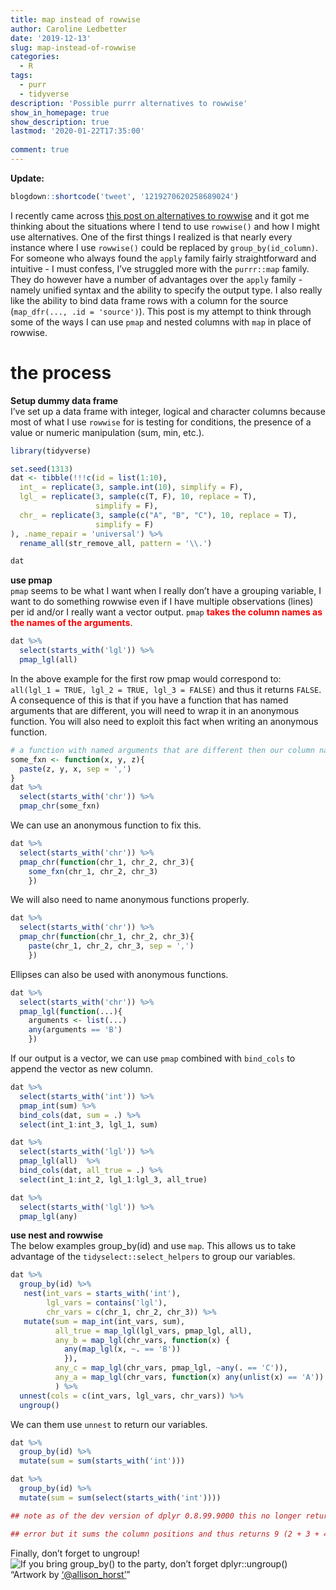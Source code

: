 ```yaml
---
title: map instead of rowwise
author: Caroline Ledbetter
date: '2019-12-13'
slug: map-instead-of-rowwise
categories:
  - R
tags:
  - purr
  - tidyverse
description: 'Possible purrr alternatives to rowwise'
show_in_homepage: true
show_description: true
lastmod: '2020-01-22T17:35:00'
  
comment: true
---
```

**Update:**  
```r
blogdown::shortcode('tweet', '1219270620258689024')
```

I recently came across 
[this post on alternatives to rowwise](https://community.rstudio.com/t/dplyr-alternatives-to-rowwise/8071) 
and it got me thinking about the situations where I tend to use `rowwise()` and 
how I might use alternatives. One of the first things I realized is that 
nearly every instance where I use `rowwise()` could be replaced by 
`group_by(id_column)`. For someone who always found the `apply` family fairly 
straightforward and intuitive - I must confess, I've struggled more with the
`purrr::map` family. They do however have a number of advantages over the 
`apply` family - namely unified syntax and the ability to specify the output 
type. I also really like the ability to bind data frame 
rows with a column for the source (`map_dfr(..., .id = 'source')`). This post 
is my attempt to think through some of the ways I can use `pmap` and 
nested columns with `map` in place of rowwise. 

# the process  
**Setup dummy data frame**   
I've set up a data frame with integer, logical and character columns because 
most of what I use `rowwise` for is testing for conditions, the presence of a 
value or numeric manipulation (sum, min, etc.).

```r
library(tidyverse)
```

```r
set.seed(1313)
dat <- tibble(!!!c(id = list(1:10), 
  int_ = replicate(3, sample.int(10), simplify = F), 
  lgl_ = replicate(3, sample(c(T, F), 10, replace = T), 
                   simplify = F), 
  chr_ = replicate(3, sample(c("A", "B", "C"), 10, replace = T), 
                   simplify = F)
), .name_repair = 'universal') %>% 
  rename_all(str_remove_all, pattern = '\\.')

```

```r
dat
```

**use pmap**  
`pmap` seems to be what I want when I really don't have a grouping variable, 
I want to do something rowwise even if I have multiple observations (lines) 
per id and/or I really want a vector output. 
`pmap` **<font color="red">takes the column names as
the names of the arguments</font>**. 

```r
dat %>% 
  select(starts_with('lgl')) %>% 
  pmap_lgl(all)
```
 
In the above example for the first row pmap would correspond to:  
`all(lgl_1 = TRUE, lgl_2 = TRUE, lgl_3 = FALSE)` and thus it returns 
`FALSE`. A consequence of this is that if you have a function that has named 
arguments that are different, you will need to wrap it in an anonymous function. 
You will also need to exploit this fact when writing an anonymous function. 

```r
# a function with named arguments that are different then our column names
some_fxn <- function(x, y, z){
  paste(z, y, x, sep = ',')
}
dat %>% 
  select(starts_with('chr')) %>% 
  pmap_chr(some_fxn)
```

We can use an anonymous function to fix this. 
```r
dat %>% 
  select(starts_with('chr')) %>% 
  pmap_chr(function(chr_1, chr_2, chr_3){
    some_fxn(chr_1, chr_2, chr_3)
    })
```

We will also need to name anonymous functions properly. 
```r
dat %>% 
  select(starts_with('chr')) %>% 
  pmap_chr(function(chr_1, chr_2, chr_3){
    paste(chr_1, chr_2, chr_3, sep = ',')
    })
```

Ellipses can also be used with anonymous functions. 
```r
dat %>% 
  select(starts_with('chr')) %>% 
  pmap_lgl(function(...){
    arguments <- list(...)
    any(arguments == 'B')
    })
```


If our output is a vector, we can use `pmap` 
combined with `bind_cols` to append the vector as new column.  

```r
dat %>% 
  select(starts_with('int')) %>% 
  pmap_int(sum) %>% 
  bind_cols(dat, sum = .) %>% 
  select(int_1:int_3, lgl_1, sum)

dat %>% 
  select(starts_with('lgl')) %>% 
  pmap_lgl(all)  %>% 
  bind_cols(dat, all_true = .) %>% 
  select(int_1:int_2, lgl_1:lgl_3, all_true)

dat %>% 
  select(starts_with('lgl')) %>% 
  pmap_lgl(any)

```

**use nest and rowwise**  
The below examples group_by(id) and use `map`. This allows us to take advantage
of the `tidyselect::select_helpers` to group our variables.
```r
dat %>%
  group_by(id) %>%
   nest(int_vars = starts_with('int'), 
        lgl_vars = contains('lgl'), 
        chr_vars = c(chr_1, chr_2, chr_3)) %>% 
   mutate(sum = map_int(int_vars, sum), 
          all_true = map_lgl(lgl_vars, pmap_lgl, all), 
          any_b = map_lgl(chr_vars, function(x) {
            any(map_lgl(x, ~. == 'B'))
            }), 
          any_c = map_lgl(chr_vars, pmap_lgl, ~any(. == 'C')), 
          any_a = map_lgl(chr_vars, function(x) any(unlist(x) == 'A'))
          ) %>% 
  unnest(cols = c(int_vars, lgl_vars, chr_vars)) %>% 
  ungroup()
```

We can them use
`unnest` to return our variables. 

```r
dat %>% 
  group_by(id) %>% 
  mutate(sum = sum(starts_with('int')))
```

```r
dat %>% 
  group_by(id) %>% 
  mutate(sum = sum(select(starts_with('int'))))
```
```r
## note as of the dev version of dplyr 0.8.99.9000 this no longer returns an
```
```r
## error but it sums the column positions and thus returns 9 (2 + 3 + 4). 
```






Finally, don't forget to ungroup! 
![If you bring group_by() to the party, don't forget dplyr::ungroup()](../../../images/group_by_ungroup.png)
"Artwork by ['@allison_horst'](https://github.com/allisonhorst/stats-illustrations)"


